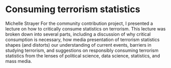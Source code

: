 # Consuming terrorism statistics

Michelle Strayer
For the community contribution project, I presented a lecture on how to 
critically consume statistics on terrorism.  This lecture was broken down 
into several parts, including a discussion of why critical consumption is
necessary, how media presentation of terrorism statistics shapes (and distorts)
our understanding of current events, barriers in studying terrorism, and 
suggestions on responsibly consuming terrorism statistics from the lenses of
political science, data science, statistics, and mass media.